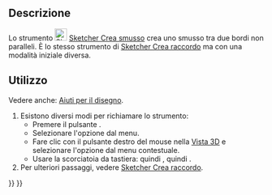 <languages/>

{{Docnav/it
|[[Sketcher_CreateFillet/it|Raccordo]]
|[[Sketcher_Trimming/it|Rifila]]
|[[Sketcher_Workbench/it|Sketcher]]
|IconL=Sketcher_CreateFillet.svg
|IconR=Sketcher_Trimming.svg
|IconC=Workbench_Sketcher.svg
}}

{{GuiCommand/it
|Name=Sketcher CreateChamfer
|Name/it=Sketcher Crea smusso
|MenuLocation=Sketch → Strumenti Sketcher → Crea smusso
|Workbenches=[[Sketcher_Workbench/it|Sketcher]]
|Shortcut={{KEY|G}} {{KEY|F}} {{KEY|C}}
|Version=1.0
|SeeAlso=[[Sketcher_CreateFillet/it|Sketcher Crea raccordo]]
}}

<span id="Description"></span>
==Descrizione==

Lo strumento [[Image:Sketcher_CreateChamfer.svg|24px]] [[Sketcher_CreateChamfer/it|Sketcher Crea smusso]] crea uno smusso tra due bordi non paralleli. È lo stesso strumento di [[Sketcher_CreateFillet/it|Sketcher Crea raccordo]] ma con una modalità iniziale diversa.

<span id="Usage"></span>
==Utilizzo==

Vedere anche: [[Sketcher_Workbench/it#Drawing_aids|Aiuti per il disegno]].

# Esistono diversi modi per richiamare lo strumento:
#* Premere il pulsante {{Button|[[Image:Sketcher_CreateChamfer.svg|16px]] [[Sketcher_CreateChamfer/it|Crea smusso]]}}.
#* Selezionare l'opzione {{MenuCommand|Sketcher → Strumenti Sketcher → [[Image:Sketcher_CreateChamfer.svg|16px]] Crea smusso}} dal menu.
#* Fare clic con il pulsante destro del mouse nella [[3D_view/it|Vista 3D]] e selezionare l'opzione {{MenuCommand|[[Image:Sketcher_CreateChamfer.svg|16px]] Crea smusso}} dal menu contestuale.
#* Usare la scorciatoia da tastiera: {{KEY|G}} quindi {{KEY|F}}, quindi {{KEY|C}}.
# Per ulteriori passaggi, vedere [[Sketcher_CreateFillet/it#Usage|Sketcher Crea raccordo]].


{{Docnav/it
|[[Sketcher_CreateFillet/it|Raccordo]]
|[[Sketcher_Trimming/it|Rifila]]
|[[Sketcher_Workbench/it|Sketcher]]
|IconL=Sketcher_CreateFillet.svg
|IconR=Sketcher_Trimming.svg
|IconC=Workbench_Sketcher.svg
}}

{{Sketcher_Tools_navi{{#translation:}}}}
{{Userdocnavi{{#translation:}}}}